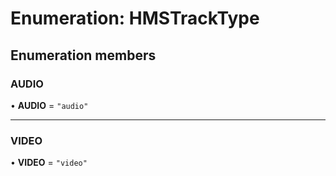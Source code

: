 # Enumeration: HMSTrackType

## Enumeration members

### AUDIO

• **AUDIO** = `"audio"`

---

### VIDEO

• **VIDEO** = `"video"`
